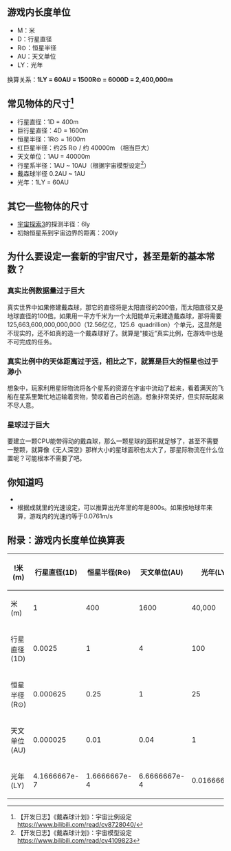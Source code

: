 ==游戏内长度单位==

* M：米
* D：行星直径
* R⊙：恒星半径
* AU：天文单位
* LY：光年

换算关系：'''1LY = 60AU = 1500R⊙ = 6000D = 2,400,000m'''

==常见物体的尺寸<ref>【开发日志】《戴森球计划》：宇宙比例设定 https://www.bilibili.com/read/cv8728040/</ref>==

* 行星直径：1D = 400m
* 巨行星直径：4D = 1600m
* 恒星半径：1R⊙ = 1600m
* 红巨星半径：约25 R⊙ / 约 40000m （相当巨大）
* 天文单位：1AU = 40000m
* 行星系半径：1AU ~ 10AU（根据宇宙模型设定<ref>【开发日志】《戴森球计划》：宇宙模型设定 https://www.bilibili.com/read/cv4109823</ref>）
* 戴森球半径 0.2AU ~ 1AU
* 光年：1LY = 60AU

==其它一些物体的尺寸==

* [[宇宙探索3]]的探测半径：6ly
* 初始恒星系到宇宙边界的距离：200ly

==为什么要设定一套新的宇宙尺寸，甚至是新的基本常数？==

===真实比例数据量过于巨大===

真实世界中如果修建戴森球，那它的直径将是太阳直径的200倍，而太阳直径又是地球直径的100倍。如果用一平方千米为一个太阳能单元来建造戴森球，那将需要125,663,600,000,000,000（12.56亿亿，125.6  quadrillion）个单元，这显然是不现实的，还不如真的造一个戴森球好了。就算是“接近”真实比例，在游戏中也是不可完成的任务。

===真实比例中的天体距离过于远，相比之下，就算是巨大的恒星也过于渺小===

想象中，玩家利用星际物流将各个星系的资源在宇宙中流动了起来，看着满天的飞船在星系里繁忙地运输着货物，赞叹着自己的创造。想象非常美好，但实际玩起来不尽人意。

===星球过于巨大===

要建立一颗CPU能带得动的戴森球，那么一颗星球的面积就足够了，甚至不需要一整颗，就算像《无人深空》那样大小的星球面积也太大了，那星际物流在什么位置呢？可能根本不需要了吧。

==你知道吗==

* {{黑幕|光年不是时间单位！}}
* 根据成就里的光速设定，可以推算出光年里的年是800s。如果按地球年来算，游戏内的光速约等于0.0761m/s

==附录：游戏内长度单位换算表==

{|class="wikitable wikitable-dsp"
!!!米(m)!!行星直径(1D)!!恒星半径(R⊙)!!天文单位(AU)!!光年(LY)
|-
|米(m)||1||400||1600||40,000||2,400,000
|-
|行星直径(1D)||0.0025||1||4||100||6000
|-
|恒星半径(R⊙)||0.000625||0.25||1||25||1500
|-
|天文单位(AU)||0.000025||0.01||0.04||1||60
|-
|光年(LY)||4.1666667e-7||1.6666667e-4||6.6666667e-4||0.016666667||1
|}